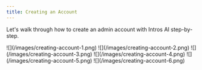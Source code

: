 ```yaml
---
title: Creating an Account
---
```


Let's walk through how to create an admin account with Intros AI step-by-step.

<Steps>
  <Step title="Sign in as a Community Manager at www.Intros.club">
    ![](/images/creating-account-1.png)
  </Step>
  <Step title="Select Sign Up">
    ![](/images/creating-account-2.png)
    ![](/images/creating-account-3.png)
  </Step>
  <Step title="Enter your Name">
    ![](/images/creating-account-4.png)
  </Step>
  <Step title="Upload your Logo">
    ![](/images/creating-account-5.png)
  </Step>
  <Step title="Select Introduction Style (we suggest starting with both!)">
    ![](/images/creating-account-6.png)
  </Step>
</Steps>

